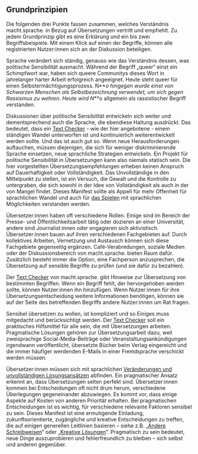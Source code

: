 ## Grundprinzipien

Die folgenden drei Punkte fassen zusammen, welches Verständnis macht.sprache. in Bezug auf Übersetzungen vertritt und empfiehlt. Zu jedem Grundprinzip gibt es eine Erklärung und ein bis zwei Begriffsbeispiele. Mit einem Klick auf einen der Begriffe, können alle registrierten Nutzer:innen sich an der Diskussion beteiligen.

<CollapsableSectionContainer>

<CollapsableSection
    domId="change-and-incompleteness"
    title="Veränderung und Unvollständigkeit"
    intro="Sprache verändert sich ständig. Wer sich für diskriminierungsfreiere Sprache einsetzt, muss bereit sein, immer wieder neue Strategien für neue Herausforderungen zu entwickeln.">

Sprache verändert sich ständig, genauso wie das Verständnis dessen, was politische Sensibilität ausmacht. Während der Begriff „queer“ einst ein Schimpfwort war, haben sich queere Communitys dieses Wort in jahrelanger harter Arbeit erfolgreich angeeignet. Heute steht queer für einen Selbstermächtigungsprozess. N**_o hingegen wurde einst von Schwarzen Menschen als Selbstbezeichnung verwendet, um sich gegen Rassismus zu wehren. Heute wird N_**o allgemein als rassistischer Begriff verstanden.

Diskussionen über politische Sensibilität entwickeln sich weiter und dementsprechend auch die Sprache, die ebendiese Haltung ausdrückt. Das bedeutet, dass ein [Text Checker](/text-checker) - wie der hier angebotene - einem ständigen Wandel unterworfen ist und kontinuierlich weiterentwickelt werden sollte. Und das ist auch gut so. Wenn neue Herausforderungen auftauchen, müssen diejenigen, die sich für weniger diskriminierende Sprache einsetzen, neue sprachliche Strategien entwickeln. Ein Projekt für politische Sensibilität in Übersetzungen kann also niemals statisch sein. Die hier vorgestellten Übersetzungsempfehlungen erheben keinen Anspruch auf Dauerhaftigkeit oder Vollständigkeit. Das Unvollständige in den Mittelpunkt zu stellen, ist ein Versuch, die Gewalt und die Kontrolle zu untergraben, die sich sowohl in der Idee von Vollständigkeit als auch in der von Mangel findet. Dieses Manifest sollte als Appell für mehr Offenheit für sprachlichen Wandel und auch für [das Spielen](#creative-solutions) mit sprachlichen Möglichkeiten verstanden werden.

<TermExampleContainer>
    <TermExample term="Queer" />
    <TermExample term="Negro" />
</TermExampleContainer>

</CollapsableSection>

<CollapsableSection
    title="Kollektivarbeit und Austausch"
    domId="collaboration"
    intro="Keine Person ist Expert:in für alles. Kollektives Arbeiten und Austausch ermöglichen es Übersetzer:innen, voneinander zu lernen.">

Übersetzer:innen haben oft verschiedene Rollen. Einige sind im Bereich der Presse- und Öffentlichkeitsarbeit tätig oder dozieren an einer Universität, andere sind Journalist:innen oder engagieren sich aktivistisch. Übersetzer:innen bauen auf ihren verschiedenen Fachgebieten auf. Durch kollektives Arbeiten, Vernetzung und Austausch können sich diese Fachgebiete gegenseitig ergänzen. Café-Verabredungen, soziale Medien oder der Diskussionsbereich von macht.sprache. bieten Raum dafür. Zusätzlich besteht immer die Option, eine Fachperson anzusprechen, die Übersetzung auf sensible Begriffe zu prüfen (und sie dafür zu bezahlen).

Der [Text Checker](/text-checker) von macht.sprache. gibt Hinweise zur Übersetzung von bestimmten Begriffen. Wenn ein Begriff fehlt, der hervorgehoben werden sollte, können Nutzer:innen ihn hinzufügen. Wenn Nutzer:innen für ihre Übersetzungsentscheidung weitere Informationen benötigen, können sie auf der Seite des betreffenden Begriffs andere Nutzer:innen um Rat fragen.

<TermExampleContainer>
    <TermExample term="Pflanzkanacken" />
</TermExampleContainer>

</CollapsableSection>

<CollapsableSection
    title="Pragmatismus"
    domId="pragmatic-solutions"
    intro="Übersetzungen erfordern oft pragmatische Lösungen. Diese sollten zukunftsorientiert, zugänglich und kreativ sein.">

Sensibel übersetzen zu wollen, ist kompliziert und so Einiges muss mitgedacht und berücksichtigt werden. Der [Text Checker](/text-checker) soll ein praktisches Hilfsmittel für alle sein, die mit Übersetzungen arbeiten. Pragmatische Lösungen gehören zur Übersetzungsarbeit dazu, weil zweisprachige Social-Media-Beiträge oder Veranstaltungsankündigungen irgendwann veröffentlicht, übersetzte Bücher beim Verlag eingereicht und die immer häufiger werdenden E-Mails in einer Fremdsprache verschickt werden müssen.

Übersetzer:innen müssen sich mit sprachlichen [Veränderungen und unvollständigen Lösungsansätzen](#change-and-incompleteness) abfinden. Ein pragmatischer Ansatz erkennt an, dass Übersetzungen selten perfekt sind. Übersetzer:innen kommen bei Entscheidungen oft nicht drum herum, verschiedene Überlegungen gegeneinander abzuwiegen. Es kommt vor, dass einige Aspekte auf Kosten von anderen Priorität erhalten. Bei pragmatischen Entscheidungen ist es wichtig, für verschiedene relevante Faktoren sensibel zu sein. Dieses Manifest ist eine ermutigende Einladung, zukunftsorientierte, zugängliche und kreative Entscheidungen zu treffen, die auf einigen generellen Leitlinien basieren – siehe z.B. „[Andere Schreibweisen](#typographic-options)“ oder „[Kreative Lösungen](#creative-solutions)“. Pragmatisch zu sein bedeutet, neue Dinge auszuprobieren und fehlerfreundlich zu bleiben – sich selbst und anderen gegenüber.

<TermExampleContainer>
    <TermExample term="What about gender?" lang="en" />
</TermExampleContainer>

</CollapsableSection>

</CollapsableSectionContainer>
